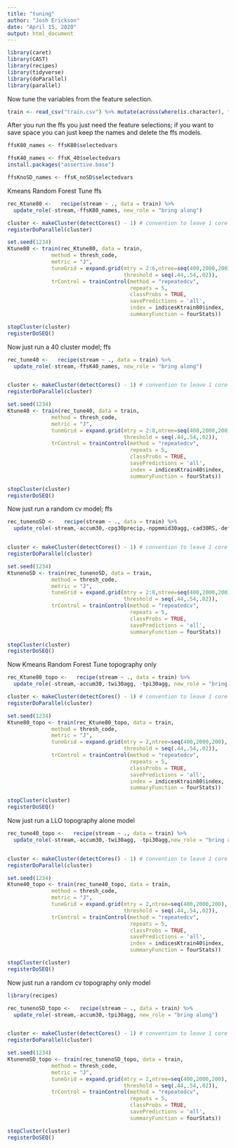 ```yaml
---
title: "tuning"
author: "Josh Erickson"
date: "April 15, 2020"
output: html_document
---
```


```r
library(caret)
library(CAST)
library(recipes)
library(tidyverse)
library(doParallel)
library(parallel)
```

Now tune the variables from the feature selection.

```r
train <- read_csv("train.csv") %>% mutate(across(where(is.character), factor))
```

After you run the ffs you just need the feature selections; if you want to save space you can just keep the names and delete the ffs models.

```r
ffsK80_names <- ffsK80$selectedvars

ffsK40_names <- ffsK_40$selectedvars
install.packages("assertive.base")

ffsKnoSD_names <- ffsK_noSD$selectedvars
```



Kmeans Random Forest Tune ffs

```r

rec_Ktune80 <-   recipe(stream ~ ., data = train) %>% 
  update_role(-stream,-ffsK80_names, new_role = "bring along")

cluster <- makeCluster(detectCores() - 1) # convention to leave 1 core for OS
registerDoParallel(cluster)

set.seed(1234)
Ktune80 <- train(rec_Ktune80, data = train,
              method = thresh_code,
              metric = "J",
              tuneGrid = expand.grid(mtry = 2:6,ntree=seq(400,2000,200),
                                     threshold = seq(.44,.54,.02)),
              trControl = trainControl(method = "repeatedcv",
                                       repeats = 5,
                                       classProbs = TRUE,
                                       savePredictions = 'all',
                                       index = indicesKtrain80$index,
                                       summaryFunction = fourStats))

stopCluster(cluster)
registerDoSEQ()

```

Now just run a 40 cluster model; ffs

```r

rec_tune40 <-   recipe(stream ~ ., data = train) %>% 
  update_role(-stream,-ffsK40_names, new_role = "bring along")


cluster <- makeCluster(detectCores() - 1) # convention to leave 1 core for OS
registerDoParallel(cluster)

set.seed(1234)
Ktune40 <- train(rec_tune40, data = train,
              method = thresh_code,
              metric = "J",
              tuneGrid = expand.grid(mtry = 2:8,ntree=seq(400,2000,200),
                                     threshold = seq(.44,.54,.02)),
              trControl = trainControl(method = "repeatedcv",
                                       repeats = 5,
                                       classProbs = TRUE,
                                       savePredictions = 'all',
                                       index = indicesKtrain40$index,
                                       summaryFunction = fourStats))

stopCluster(cluster)
registerDoSEQ()
```

Now just run a random cv model; ffs

```r

  
rec_tunenoSD <-   recipe(stream ~ ., data = train) %>% 
  update_role(-stream,-accum30,-cpg30precip,-nppmmid30agg,-cad30RS,-deficitRS,-NDVI_med,-decid30RS,-vv30agg,-tpi30agg, new_role = "bring along")


cluster <- makeCluster(detectCores() - 1) # convention to leave 1 core for OS
registerDoParallel(cluster)

set.seed(1234)
KtunenoSD <- train(rec_tunenoSD, data = train,
              method = thresh_code,
              metric = "J",
              tuneGrid = expand.grid(mtry = 2:8,ntree=seq(400,2000,200),
                                     threshold = seq(.44,.54,.02)),
              trControl = trainControl(method = "repeatedcv",
                                       repeats = 5,
                                       classProbs = TRUE,
                                       savePredictions = 'all',
                                       summaryFunction = fourStats))

stopCluster(cluster)
registerDoSEQ()
```



Now Kmeans Random Forest Tune topography only

```r

rec_Ktune80_topo <-   recipe(stream ~ ., data = train) %>% 
  update_role(-stream,-accum30,-twi30agg, -tpi30agg, new_role = "bring along")

cluster <- makeCluster(detectCores() - 1) # convention to leave 1 core for OS
registerDoParallel(cluster)

set.seed(1234)
Ktune80_topo <- train(rec_Ktune80_topo, data = train,
              method = thresh_code,
              metric = "J",
              tuneGrid = expand.grid(mtry = 2,ntree=seq(400,2000,200),
                                     threshold = seq(.44,.54,.02)),
              trControl = trainControl(method = "repeatedcv",
                                       repeats = 5,
                                       classProbs = TRUE,
                                       savePredictions = 'all',
                                       index = indicesKtrain80$index,
                                       summaryFunction = fourStats))

stopCluster(cluster)
registerDoSEQ()

```

Now just run a LLO topography alone model

```r

rec_tune40_topo <-   recipe(stream ~ ., data = train) %>% 
  update_role(-stream,-accum30,-twi30agg, -tpi30agg,new_role = "bring along")


cluster <- makeCluster(detectCores() - 1) # convention to leave 1 core for OS
registerDoParallel(cluster)

set.seed(1234)
Ktune40_topo <- train(rec_tune40_topo, data = train,
              method = thresh_code,
              metric = "J",
              tuneGrid = expand.grid(mtry = 2,ntree=seq(400,2000,200),
                                     threshold = seq(.44,.54,.02)),
              trControl = trainControl(method = "repeatedcv",
                                       repeats = 5,
                                       classProbs = TRUE,
                                       savePredictions = 'all',
                                       index = indicesKtrain40$index,
                                       summaryFunction = fourStats))

stopCluster(cluster)
registerDoSEQ()
```

Now just run a random cv topography only model

```r


library(recipes)

rec_tunenoSD_topo <-   recipe(stream ~ ., data = train) %>% 
  update_role(-stream,-accum30,-tpi30agg, new_role = "bring along")


cluster <- makeCluster(detectCores() - 1) # convention to leave 1 core for OS
registerDoParallel(cluster)

set.seed(1234)
KtunenoSD_topo <- train(rec_tunenoSD_topo, data = train,
              method = thresh_code,
              metric = "J",
              tuneGrid = expand.grid(mtry = 2,ntree=seq(400,2000,200),
                                     threshold = seq(.44,.54,.02)),
              trControl = trainControl(method = "repeatedcv",
                                       repeats = 5,
                                       classProbs = TRUE,
                                       savePredictions = 'all',
                                       summaryFunction = fourStats))

stopCluster(cluster)
registerDoSEQ()

```



